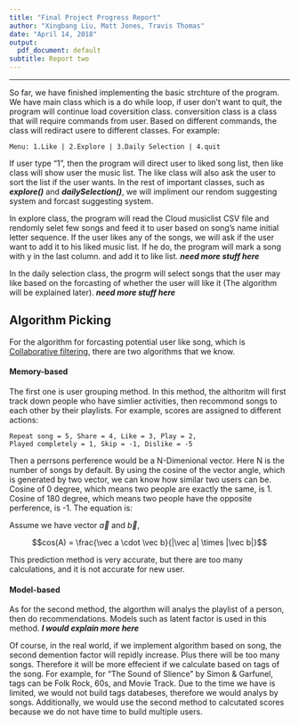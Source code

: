 ```yaml
---
title: "Final Project Progress Report"
author: "Xingbang Liu, Matt Jones, Travis Thomas"
date: "April 14, 2018"
output:
  pdf_document: default
subtitle: Report two
---
```

***

  So far, we have finished implementing the basic strchture of the program. We have main class which is a do while loop, if user don't want to quit, the program will continue load coversition class. conversition class is a class that will require commands from user. Based on different commands, the class will rediract usere to different classes. For example: 

```
Menu: 1.Like | 2.Explore | 3.Daily Selection | 4.quit
```

If user type "1", then the program will direct user to liked song list, then like class will show user the music list. The like class will also ask the user to sort the list if the user wants.  In the rest of important classes, such as ***explore()*** and ***dailySelection()***, we will impliment our rendom suggesting system and forcast suggesting system. 

In explore class, the program will read the Cloud musiclist CSV file and rendomly selet few songs and feed it to user based on song's name initial letter sequence. If the user likes any of the songs, we will ask if the user want to add it to his liked music list. If he do, the program will mark a song with y in the last column. and add it to like list. ***need more stuff here***

In the daily selection class, the progrm will select songs that the user may like based on the forcasting of whether the user will like it (The algorithm will be explained later). ***need more stuff here***

## Algorithm Picking

  For the algorithm for forcasting potential user like song, which is [Collaborative filtering](https://en.wikipedia.org/wiki/Collaborative_filtering), there are two algorithms that we know. 
  
#### Memory-based

  The first one is user grouping method. In this method, the althoritm will first track down people who have simlier activities, then recommond songs to each other by their playlists. For example, scores are assigned to different actions:

```
Repeat song = 5, Share = 4, Like = 3, Play = 2, 
Played completely = 1, Skip = -1, Dislike = -5
```

Then a perrsons perference would be a N-Dimenional vector. Here N is the number of songs by default. By using the cosine of the vector angle, which is generated by two vector, we can know how similar two users can be. Cosine of 0 degree, which means two people are exactly the same, is 1. Cosine of 180 degree, which means two people have the opposite perference, is -1. The equation is:

Assume we have vector $\vec a$ and $\vec b$,

$$cos(A) = \frac{\vec a \cdot \vec b}{|\vec a| \times |\vec b|}$$

This prediction method is very accurate, but there are too many calculations, and it is not accurate for new user. 

#### Model-based

  As for the second method, the algorthm will analys the playlist of a person, then do recommendations. Models such as latent factor is used in this method. ***I would explain more here***

  Of course, in the real world, if we implement algorithm based on song, the second demention factor will repidly increase. Plus there will be too many songs. Therefore it will be more effecient if we calculate based on tags of the song. For example, for "The Sound of Slience" by Simon & Garfunel, tags can be Folk Rock, 60s, and Movie Track. Due to the time we have is limited, we would not build tags databeses, therefore we would analys by songs. Additionally, we would use the second method to calcutated scores because we do not have time to build multiple users.
